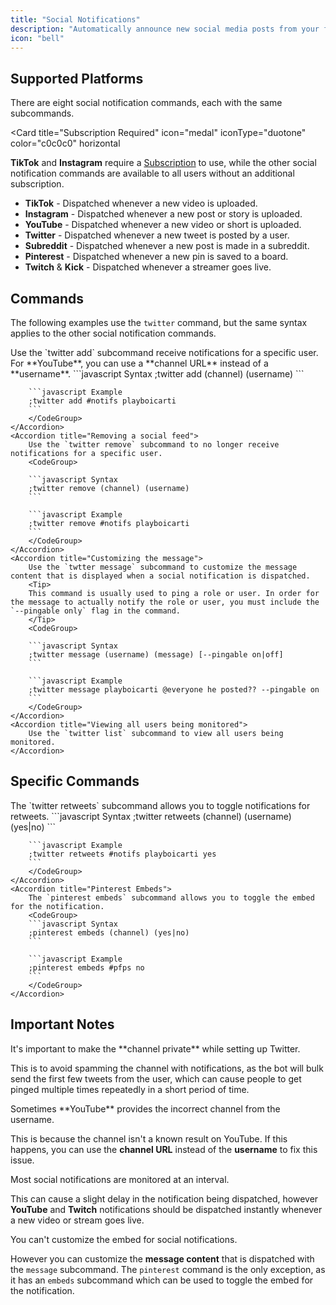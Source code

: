 ```yaml
---
title: "Social Notifications"
description: "Automatically announce new social media posts from your favorite creators."
icon: "bell"
---
```


## Supported Platforms

There are eight social notification commands, each with the same subcommands.

<Card
  title="Subscription Required"
  icon="medal"
  iconType="duotone"
  color="c0c0c0"
  horizontal
>
  **TikTok** and **Instagram** require a [Subscription](/overview/donator-perks)
  to use, while the other social notification commands are available to all
  users without an additional subscription.
</Card>

- **TikTok** - Dispatched whenever a new video is uploaded.
- **Instagram** - Dispatched whenever a new post or story is uploaded.
- **YouTube** - Dispatched whenever a new video or short is uploaded.
- **Twitter** - Dispatched whenever a new tweet is posted by a user.
- **Subreddit** - Dispatched whenever a new post is made in a subreddit.
- **Pinterest** - Dispatched whenever a new pin is saved to a board.
- **Twitch** & **Kick** - Dispatched whenever a streamer goes live.

## Commands

The following examples use the `twitter` command, but the same syntax applies to the other social notification commands.

<AccordionGroup>
    <Accordion title="Creating a new feed">
        Use the `twitter add` subcommand receive notifications for a specific user.
        <Tip>
        For **YouTube**, you can use a **channel URL** instead of a **username**.
        </Tip>
        <CodeGroup>
        ```javascript Syntax
        ;twitter add (channel) (username)
        ```

        ```javascript Example
        ;twitter add #notifs playboicarti
        ```
        </CodeGroup>
    </Accordion>
    <Accordion title="Removing a social feed">
        Use the `twitter remove` subcommand to no longer receive notifications for a specific user.
        <CodeGroup>

        ```javascript Syntax
        ;twitter remove (channel) (username)
        ```

        ```javascript Example
        ;twitter remove #notifs playboicarti
        ```
        </CodeGroup>
    </Accordion>
    <Accordion title="Customizing the message">
        Use the `twtter message` subcommand to customize the message content that is displayed when a social notification is dispatched.
        <Tip>
        This command is usually used to ping a role or user. In order for the message to actually notify the role or user, you must include the `--pingable only` flag in the command.
        </Tip>
        <CodeGroup>

        ```javascript Syntax
        ;twitter message (username) (message) [--pingable on|off]
        ```

        ```javascript Example
        ;twitter message playboicarti @everyone he posted?? --pingable on
        ```
        </CodeGroup>
    </Accordion>
    <Accordion title="Viewing all users being monitored">
        Use the `twitter list` subcommand to view all users being monitored.
    </Accordion>

</AccordionGroup>

## Specific Commands

<AccordionGroup>
    <Accordion title="Twitter Retweets">
        The `twitter retweets` subcommand allows you to toggle notifications for retweets.
        <CodeGroup>
        ```javascript Syntax
        ;twitter retweets (channel) (username) (yes|no)
        ```

        ```javascript Example
        ;twitter retweets #notifs playboicarti yes
        ```
        </CodeGroup>
    </Accordion>
    <Accordion title="Pinterest Embeds">
        The `pinterest embeds` subcommand allows you to toggle the embed for the notification.
        <CodeGroup>
        ```javascript Syntax
        ;pinterest embeds (channel) (yes|no)
        ```

        ```javascript Example
        ;pinterest embeds #pfps no
        ```
        </CodeGroup>
    </Accordion>

</AccordionGroup>

## Important Notes

<Card title="Twitter Spamming" icon="twitter" horizontal>
It's important to make the **channel private** while setting up Twitter.

This is to avoid spamming the channel with notifications, as the bot will bulk
send the first few tweets from the user, which can cause people to get pinged
multiple times repeatedly in a short period of time.

</Card>

<Card title="YouTube Incorrect" icon="youtube" horizontal>
Sometimes **YouTube** provides the incorrect channel from the username.

This is because the channel isn't a known result on YouTube. If this happens, you can use the **channel URL** instead of the **username** to fix this issue.

</Card>

<Card title="Slight Delay in Notifications" icon="clock" horizontal>
Most social notifications are monitored at an interval.

This can cause a slight delay in the notification being dispatched, however **YouTube** and **Twitch**
notifications should be dispatched instantly whenever a new video or stream goes live.

</Card>

<Card title="Customizing the Message" icon="message" horizontal>
You can't customize the embed for social notifications.

However you can customize the **message content** that is dispatched with the `message`
subcommand. The `pinterest` command is the only exception, as it has an
`embeds` subcommand which can be used to toggle the embed for the notification.

</Card>
